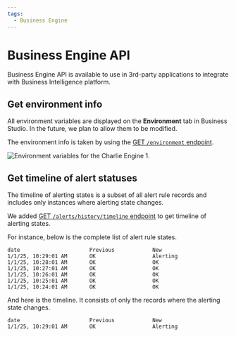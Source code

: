 ```yaml
---
tags:
  - Business Engine
---
```



# Business Engine API

Business Engine API is available to use in 3rd-party applications to integrate with Business Intelligence platform.

## Get environment info

All environment variables are displayed on the **Environment** tab in Business Studio. In the future, we plan to allow them to be modified.

The environment info is taken by using the [GET `/environment` endpoint](/big/api/).

<Image
  title="Environment variables for the Charlie Engine 1."
  src="/img/blog/2024-12-31-big-2.2.0/env.png"
/>

## Get timeline of alert statuses

The timeline of alerting states is a subset of all alert rule records and includes only instances where alerting state changes.

We added [GET `/alerts/history/timeline` endpoint](/big/api/) to get timeline of alerting states.

For instance, below is the complete list of alert rule states.

```text
date                      Previous            New
1/1/25, 10:29:01 AM       OK                  Alerting
1/1/25, 10:28:01 AM       OK                  OK
1/1/25, 10:27:01 AM       OK                  OK
1/1/25, 10:26:01 AM       OK                  OK
1/1/25, 10:25:01 AM       OK                  OK
1/1/25, 10:24:01 AM       OK                  OK
```

And here is the timeline. It consists of only the records where the alerting state changes.

```text
date                      Previous            New
1/1/25, 10:29:01 AM       OK                  Alerting
```
